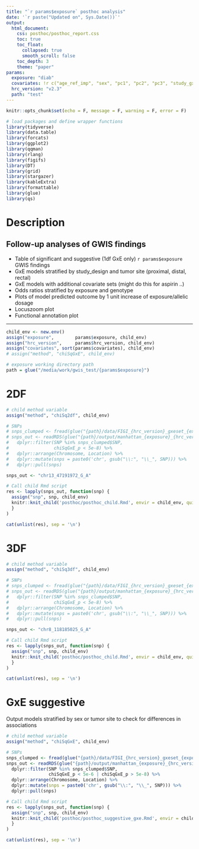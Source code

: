 ```yaml
---
title: "`r params$exposure` posthoc analysis"
date: '`r paste("Updated on", Sys.Date())`'
output: 
  html_document:
    css: posthoc/posthoc_report.css
    toc: true
    toc_float:
      collapsed: true
      smooth_scroll: false
    toc_depth: 3
    theme: "paper"
params:
  exposure: "diab"
  covariates: !r c("age_ref_imp", "sex", "pc1", "pc2", "pc3", "study_gxe")
  hrc_version: "v2.3"
  path: "test"
---
```


```r
knitr::opts_chunk$set(echo = F, message = F, warning = F, error = F)

# load packages and define wrapper functions
library(tidyverse)
library(data.table)
library(forcats)
library(ggplot2)
library(qqman)
library(rlang)
library(figifs)
library(DT)
library(grid)
library(stargazer)
library(kableExtra)
library(formattable)
library(glue)
library(qs)
```

# Description

## Follow-up analyses of GWIS findings  
- Table of significant and suggestive (1df GxE only) ```r params$exposure``` GWIS findings  
- GxE models stratified by study_design and tumor site (proximal, distal, rectal)  
- GxE models with additional covariate sets (might do this for aspirin ..)  
- Odds ratios stratified by exposure and genotype  
- Plots of model predicted outcome by 1 unit increase of exposure/allelic dosage  
- Locuszoom plot   
- Functional annotation plot   

---

<!-- define variables -->
```r
child_env <- new.env()
assign("exposure",        params$exposure, child_env)
assign("hrc_version",     params$hrc_version, child_env)
assign("covariates", sort(params$covariates), child_env)
# assign("method", "chiSqGxE", child_env)

# exposure working directory path
path = glue("/media/work/gwis_test/{params$exposure}")
```

	
# 2DF
```r
# child method variable
assign("method", "chiSq2df", child_env)

# SNPs
# snps_clumped <- fread(glue("{path}/data/FIGI_{hrc_version}_gxeset_{exposure}_chiSqGxE_ldclump.clumped"), header = T, stringsAsFactors = F)
# snps_out <- readRDS(glue("{path}/output/manhattan_{exposure}_{hrc_version}_chiSqGxE_df.rds")) %>%
#   dplyr::filter(SNP %in% snps_clumped$SNP, 
#                 chiSqGxE_p < 5e-8) %>% 
#   dplyr::arrange(Chromosome, Location) %>%
#   dplyr::mutate(snps = paste0('chr', gsub("\\:", "\\_", SNP))) %>%
#   dplyr::pull(snps)

snps_out <-	"chr13_47191972_G_A"	

# Call child Rmd script
res <- lapply(snps_out, function(snp) {
  assign("snp", snp, child_env)
  knitr::knit_child('posthoc/posthoc_child.Rmd', envir = child_env, quiet = TRUE)
  }
)

cat(unlist(res), sep = '\n')
```




# 3DF
```r
# child method variable
assign("method", "chiSq3df", child_env)

# SNPs
# snps_clumped <- fread(glue("{path}/data/FIGI_{hrc_version}_gxeset_{exposure}_chiSqGxE_ldclump.clumped"), header = T, stringsAsFactors = F)
# snps_out <- readRDS(glue("{path}/output/manhattan_{exposure}_{hrc_version}_chiSqGxE_df.rds")) %>%
#   dplyr::filter(SNP %in% snps_clumped$SNP, 
#                 chiSqGxE_p < 5e-8) %>% 
#   dplyr::arrange(Chromosome, Location) %>%
#   dplyr::mutate(snps = paste0('chr', gsub("\\:", "\\_", SNP))) %>%
#   dplyr::pull(snps)

snps_out <-	"chr8_118185025_G_A"	

# Call child Rmd script
res <- lapply(snps_out, function(snp) {
  assign("snp", snp, child_env)
  knitr::knit_child('posthoc/posthoc_child.Rmd', envir = child_env, quiet = TRUE)
  }
)

cat(unlist(res), sep = '\n')
```




# GxE suggestive
Output models stratified by sex or tumor site to check for differences in associations
```r
# child method variable
assign("method", "chiSqGxE", child_env)

# SNPs
snps_clumped <- fread(glue("{path}/data/FIGI_{hrc_version}_gxeset_{exposure}_chiSqGxE_ldclump.clumped"), header = T, stringsAsFactors = F)
snps_out <- readRDS(glue("{path}/output/manhattan_{exposure}_{hrc_version}_chiSqGxE_df.rds")) %>%
  dplyr::filter(SNP %in% snps_clumped$SNP,
                chiSqGxE_p < 5e-6 | chiSqGxE_p > 5e-8) %>%
  dplyr::arrange(Chromosome, Location) %>%
  dplyr::mutate(snps = paste0('chr', gsub("\\:", "\\_", SNP))) %>%
  dplyr::pull(snps)

# Call child Rmd script
res <- lapply(snps_out, function(snp) {
  assign("snp", snp, child_env)
  knitr::knit_child('posthoc/posthoc_suggestive_gxe.Rmd', envir = child_env, quiet = TRUE)
  }
)

cat(unlist(res), sep = '\n')
```
